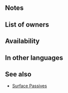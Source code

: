 {{Passive
|type=A
|name=Self-Improver
|exclusive=1
|canUseWeapon={{WeaponList|All}}
|canUseMove={{MoveList|All}}
|properties=random_owner
|1name=Self-Improver
|1tagid=SID_自己研鑽
|1cost=300
|1effect=Grants Atk+10, Spd+5, Def+20. Inflicts Res-5. At start of combat, if unit's HP ≥ 25%, inflicts Special cooldown charge -1 on foe per attack during combat. (Only highest value applied. Does not stack.)
|statModifiers1=0,10,5,20,-5
|1required=-
}}
==Notes==
{{CooldownChargeMinus}}
==List of owners==
{{Skill Hero List}}
==Availability==
{{PassiveFocusList}}
{{PassiveDistributionList}}
{{PassiveCombatManualList}}
==In other languages==
{{OtherLanguages
|japanese=自己研鑽
|german=Selbstverbesserer
|spanishEU=Autosuperación
|spanishLA=Autosuperación
|french=Dépass. de soi
|italian=Autosviluppo
|chineseTW=自己鑽研
|portuguese=Autoajuda
}}
==See also==
* [[Skill families/A Passives#Surface|Surface Passives]]
{{Passives Navbox|A}}